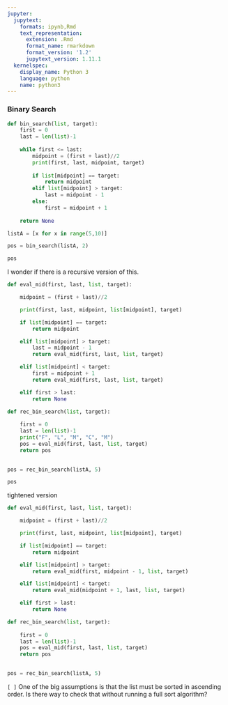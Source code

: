 ```yaml
---
jupyter:
  jupytext:
    formats: ipynb,Rmd
    text_representation:
      extension: .Rmd
      format_name: rmarkdown
      format_version: '1.2'
      jupytext_version: 1.11.1
  kernelspec:
    display_name: Python 3
    language: python
    name: python3
---
```


### Binary Search

```python
def bin_search(list, target):
    first = 0
    last = len(list)-1
    
    while first <= last:
        midpoint = (first + last)//2
        print(first, last, midpoint, target)
        
        if list[midpoint] == target:
            return midpoint
        elif list[midpoint] > target:
            last = midpoint - 1
        else:
            first = midpoint + 1
            
    return None
```

```python
listA = [x for x in range(5,10)]
```

```python
pos = bin_search(listA, 2)
```

```python
pos
```

I wonder if there is a recursive version of this.

```python
def eval_mid(first, last, list, target):

    midpoint = (first + last)//2

    print(first, last, midpoint, list[midpoint], target)

    if list[midpoint] == target:
        return midpoint

    elif list[midpoint] > target:
        last = midpoint - 1
        return eval_mid(first, last, list, target)

    elif list[midpoint] < target:
        first = midpoint + 1
        return eval_mid(first, last, list, target)

    elif first > last:
        return None

def rec_bin_search(list, target):
    
    first = 0
    last = len(list)-1
    print("F", "L", "M", "C", "M")
    pos = eval_mid(first, last, list, target)
    return pos
    
```

```python
pos = rec_bin_search(listA, 5)
```

```python
pos
```

tightened version

```python
def eval_mid(first, last, list, target):

    midpoint = (first + last)//2

    print(first, last, midpoint, list[midpoint], target)

    if list[midpoint] == target:
        return midpoint

    elif list[midpoint] > target:
        return eval_mid(first, midpoint - 1, list, target)

    elif list[midpoint] < target:
        return eval_mid(midpoint + 1, last, list, target)

    elif first > last:
        return None

def rec_bin_search(list, target):
    
    first = 0
    last = len(list)-1
    pos = eval_mid(first, last, list, target)
    return pos
    
```

```python
pos = rec_bin_search(listA, 5)
```

`[ ]` One of the big assumptions is that the list must be sorted in ascending order. Is there way to check that without running a full sort algorithm?
